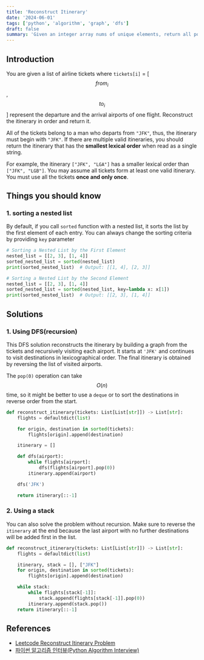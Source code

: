 ```yaml
---
title: 'Reconstruct Itinerary'
date: '2024-06-01'
tags: ['python', 'algorithm', 'graph', 'dfs']
draft: false
summary: 'Given an integer array nums of unique elements, return all possible reconstruct Itinerary (the power set). The solution set must not contain duplicate reconstruct Itinerary. Return the solution in any order.'
---
```


## Introduction
You are given a list of airline tickets where `tickets[i]` = [$$from_i$$, $$to_i$$] represent the departure and the arrival airports of one flight. Reconstruct the itinerary in order and return it.

All of the tickets belong to a man who departs from `"JFK"`, thus, the itinerary must begin with `"JFK"`. 
If there are multiple valid itineraries, you should return the itinerary that has the **smallest lexical order** when read as a single string.

For example, the itinerary `["JFK", "LGA"]` has a smaller lexical order than `["JFK", "LGB"]`.
You may assume all tickets form at least one valid itinerary. 
You must use all the tickets **once and only once**.

## Things you should know
### 1. sorting a nested list
By default, if you call `sorted` function with a nested list, it sorts the list by the first element of each entry. You can always change the sorting criteria by providing `key` parameter
```python:main.py
# Sorting a Nested List by the First Element
nested_list = [[2, 3], [1, 4]]
sorted_nested_list = sorted(nested_list)
print(sorted_nested_list)  # Output: [[1, 4], [2, 3]]

# Sorting a Nested List by the Second Element
nested_list = [[2, 3], [1, 4]]
sorted_nested_list = sorted(nested_list, key=lambda x: x[1])
print(sorted_nested_list)  # Output: [[2, 3], [1, 4]]
```
## Solutions
### 1. Using DFS(recursion)
This DFS solution reconstructs the itinerary by building a graph from the tickets and recursively visiting each airport. 
It starts at `'JFK'` and continues to visit destinations in lexicographical order. 
The final itinerary is obtained by reversing the list of visited airports.

The `pop(0)` operation can take $$O(n)$$ time, so it might be better to use a `deque` or to sort the destinations in reverse order from the start.

```python:main.py
def reconstruct_itinerary(tickets: List[List[str]]) -> List[str]:
    flights = defaultdict(list)

    for origin, destination in sorted(tickets):
        flights[origin].append(destination)

    itinerary = []

    def dfs(airport):
        while flights[airport]:
            dfs(flights[airport].pop(0))
        itinerary.append(airport)

    dfs('JFK')

    return itinerary[::-1]
```

### 2. Using a stack
You can also solve the problem without recursion. Make sure to reverse the `itinerary` at the end because the last airport with no further destinations will be added first in the list.
```python:main.py
def reconstruct_itinerary(tickets: List[List[str]]) -> List[str]:
    flights = defaultdict(list)

    itinerary, stack = [], ["JFK"]
    for origin, destination in sorted(tickets):
        flights[origin].append(destination)

    while stack:
        while flights[stack[-1]]:
            stack.append(flights[stack[-1]].pop(0))
        itinerary.append(stack.pop())
    return itinerary[::-1]
```

## References

- [Leetcode Reconstruct Itinerary Problem](https://leetcode.com/problems/reconstruct-itinerary)
- [파이썬 알고리즘 인터뷰(Python Algorithm Interview)](https://www.aladin.co.kr/shop/wproduct.aspx?ItemId=245495826)
